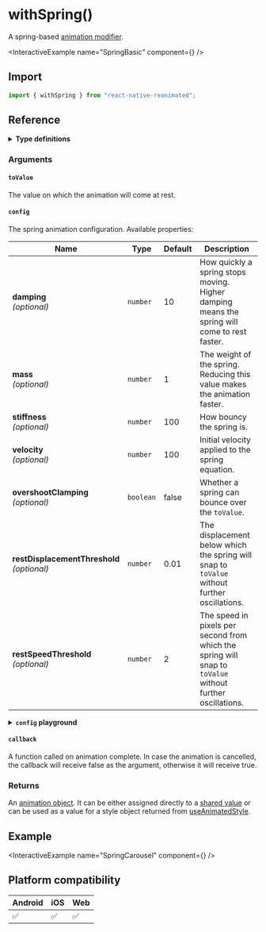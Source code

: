 
# withSpring()

A spring-based [animation modifier](/docs/fundamentals/glossary#animation-modifier).

<InteractiveExample name="SpringBasic" component={<SpringBasic />} />

## Import

```javascript
import { withSpring } from "react-native-reanimated";
```

## Reference

<details>
<summary><b>Type definitions</b></summary>

```typescript
type AnimatableValue = number | string | number[];

interface WithSpringConfig {
  damping?: number;
  mass?: number;
  stiffness?: number;
  overshootClamping?: boolean;
  restSpeedThreshold?: number;
  restDisplacementThreshold?: number;
  velocity?: number;
}

function withSpring<T extends AnimatableValue>(
  toValue: T,
  config?: WithSpringConfig,
  callback?: (finished?: boolean, current?: AnimatableValue) => void
): T;
```

</details>

### Arguments

#### `toValue`

The value on which the animation will come at rest.

#### `config`

The spring animation configuration. Available properties:

| Name                                             | Type      | Default | Description                                                                                               |
| ------------------------------------------------ | --------- | ------- | --------------------------------------------------------------------------------------------------------- |
| **damping** <br/> _(optional)_                   | `number`  | 10      | How quickly a spring stops moving. Higher damping means the spring will come to rest faster.              |
| **mass** <br/> _(optional)_                      | `number`  | 1       | The weight of the spring. Reducing this value makes the animation faster.                                 |
| **stiffness** <br/>_(optional)_                  | `number`  | 100     | How bouncy the spring is.                                                                                 |
| **velocity** <br/>_(optional)_                   | `number`  | 100     | Initial velocity applied to the spring equation.                                                          |
| **overshootClamping** <br/> _(optional)_         | `boolean` | false   | Whether a spring can bounce over the `toValue`.                                                           |
| **restDisplacementThreshold** <br/> _(optional)_ | `number`  | 0.01    | The displacement below which the spring will snap to `toValue` without further oscillations.              |
| **restSpeedThreshold** <br/> _(optional)_        | `number`  | 2       | The speed in pixels per second from which the spring will snap to `toValue` without further oscillations. |

<details>
<summary><b><code>config</code> playground</b></summary>

<ModifierPlayground />
</details>

#### `callback`

A function called on animation complete. In case the animation is cancelled, the callback will receive false as the argument, otherwise it will receive true.

### Returns

An [animation object](/docs/fundamentals/glossary#animation-object). It can be either assigned directly to a [shared value](/docs/fundamentals/glossary#shared-value) or can be used as a value for a style object returned from [useAnimatedStyle](/).

## Example

<InteractiveExample name="SpringCarousel" component={<SpringCarousel />} />

## Platform compatibility

<div class="compatibility">

| Android | iOS | Web |
| ------- | --- | --- |
| ✅      | ✅  | ✅  |

</div>
